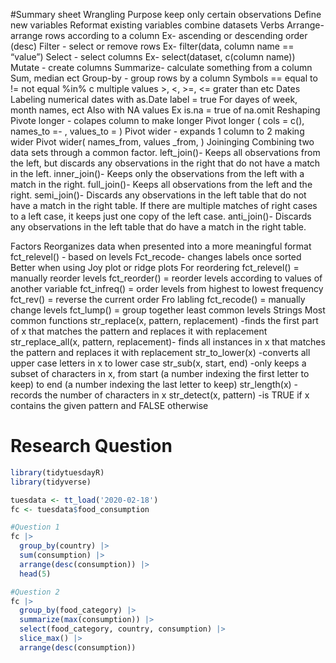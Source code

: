  
#Summary sheet
Wrangling
Purpose
keep only certain observations
Define new variables
Reformat existing variables
combine datasets
Verbs
Arrange- arrange rows according to a column
Ex- ascending or descending order (desc)
Filter - select or remove rows
Ex- filter(data, column name == “value”)
Select - select columns 
Ex- select(dataset, c(column name))
Mutate - create columns
Summarize- calculate something from a column
Sum, median ect
Group-by - group rows by a column
Symbols
==    equal to
!= not equal
%in% c   multiple values
>, <, >=, <= grater than etc
Dates
Labeling numerical dates with as.Date label = true
For dayes of week, month names, ect
Also with NA values
Ex is.na = true of na.omit
Reshaping
Pivote longer - colapes column to make longer
Pivot longer ( cols = c(), names_to =- , values_to = )
Pivot wider - expands 1 column to 2 making wider
Pivot wider( names_from,     values _from,     )
Joininging
Combining two data sets through a common factor.
left_join()- Keeps all observations from the left, but discards any observations in the right that do not have a match in the left.
inner_join()- Keeps only the observations from the left with a match in the right.
full_join()- Keeps all observations from the left and the right.
semi_join()- Discards any observations in the left table that do not have a match in the right table. If there are multiple matches of right cases to a left case, it keeps just one copy of the left case.
anti_join()- Discards any observations in the left table that do have a match in the right table.


Factors
Reorganizes data when presented into a more meaningful format
fct_relevel() - based on levels
Fct_recode- changes labels once sorted
Better when using Joy plot or ridge plots
For reordering
fct_relevel() = manually reorder levels
fct_reorder() = reorder levels according to values of another variable
fct_infreq() = order levels from highest to lowest frequency
fct_rev() = reverse the current order
Fro labling
fct_recode() = manually change levels
fct_lump() = group together least common levels
Strings
Most common functions
str_replace(x, pattern, replacement) -finds the first part of x that matches the pattern and replaces it with replacement
str_replace_all(x, pattern, replacement)- finds all instances in x that matches the pattern and replaces it with replacement
str_to_lower(x) -converts all upper case letters in x to lower case
str_sub(x, start, end) -only keeps a subset of characters in x, from start (a number indexing the first letter to keep) to end (a number indexing the last letter to keep)
str_length(x) -records the number of characters in x
str_detect(x, pattern) -is TRUE if x contains the given pattern and FALSE otherwise

# Research Question

```r
library(tidytuesdayR)
library(tidyverse)

tuesdata <- tt_load('2020-02-18')
fc <- tuesdata$food_consumption
```

```r
#Question 1
fc |>
  group_by(country) |>
  sum(consumption) |>
  arrange(desc(consumption)) |>
  head(5)
```

```r
#Question 2
fc |>
  group_by(food_category) |>
  summarize(max(consumption)) |>
  select(food_category, country, consumption) |>
  slice_max() |>
  arrange(desc(consumption)) 
```


